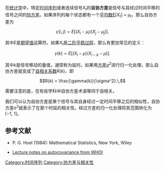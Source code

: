 在[[统计学|统计学]]中，特定[[时间序列|时间序列]]或者连续信号''X''<sub>''t''</sub>的'''自协方差'''是信号与其经过时间平移的信号之间的[[协方差|协方差]]。如果序列的每个状态都有一个[[平均数|平均数]]E[''X''<sub>''t''</sub>] = μ<sub>''t''</sub>，那么自协方差为

:<math>\, \gamma(i,j) = E[(X_i - \mu_i)(X_j - \mu_j)].\,</math>

其中E是[[期望值|期望值]]运算符。如果''X''<sub>''t''</sub>是[[平稳过程|二阶平稳过程]]，那么有更加常见的定义：

:<math>\, \gamma (k) = E[(X_i - \mu)(X_{i-k} - \mu)].\,</math>

其中''k''是信号移动的量值，通常称为延时。如果用[[方差|方差]]σ<sup>2</sup>进行归一化处理，那么自协方差就变成了[[自相关系数|自相关系数]]''R''(''k'')，即

:<math> R(k) = \frac{\gamma(k)}{\sigma^2}.\,</math>

需要注意的是，在有些学科中自协方差术语等同于自相关。

我们可以认为自协方差是某个信号与其自身经过一定时间平移之后的相似性，自协方差σ<sup>2</sup>就表示了在那个时延的相关性。经过方差的归一化处理将其范围转化为[−1, 1]。

==参考文献==

* P. G. Hoel (1984): Mathematical Statistics, New York, Wiley

* [https://web.archive.org/web/20060428122150/http://w3eos.whoi.edu/12.747/notes/lect06/l06s02.html Lecture notes on autocovariance from WHOI]
{{Statistics-stub}}
[[Category:时间序列|Category:时间序列]]
[[Category:协方差与相关性|Category:协方差与相关性]]